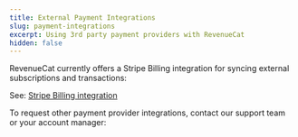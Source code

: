 ```yaml
---
title: External Payment Integrations
slug: payment-integrations
excerpt: Using 3rd party payment providers with RevenueCat
hidden: false
---
```



RevenueCat currently offers a Stripe Billing integration for syncing external subscriptions and transactions:

See: [Stripe Billing integration](/web/integrations/stripe)

To request other payment provider integrations, contact our support team or your account manager:

<ExternalButton
  href="https://app.revenuecat.com/settings/support"
  title="Open a Support Ticket"
/>
